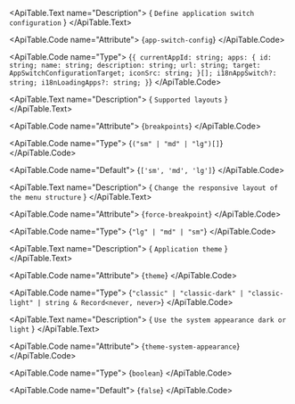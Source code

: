 <ApiTable id="property-appSwitchConfig">
  <ApiTable.PropertyHeader name="appSwitchConfig" singleFramework="">
  </ApiTable.PropertyHeader>

  <ApiTable.Text name="Description">
    { `Define application switch configuration` }
  </ApiTable.Text>

  <ApiTable.Code name="Attribute">
    {`app-switch-config`}
  </ApiTable.Code>

  <ApiTable.Code name="Type">
   {`{ currentAppId: string; apps: { id: string; name: string; description: string; url: string; target: AppSwitchConfigurationTarget; iconSrc: string; }[]; i18nAppSwitch?: string; i18nLoadingApps?: string; }`}
  </ApiTable.Code>


</ApiTable>
<ApiTable id="property-breakpoints">
  <ApiTable.PropertyHeader name="breakpoints" singleFramework="">
  </ApiTable.PropertyHeader>

  <ApiTable.Text name="Description">
    { `Supported layouts` }
  </ApiTable.Text>

  <ApiTable.Code name="Attribute">
    {`breakpoints`}
  </ApiTable.Code>

  <ApiTable.Code name="Type">
   {`("sm" | "md" | "lg")[]`}
  </ApiTable.Code>

  <ApiTable.Code name="Default">
    {`['sm', 'md', 'lg']`}
  </ApiTable.Code>

</ApiTable>
<ApiTable id="property-forceBreakpoint">
  <ApiTable.PropertyHeader name="forceBreakpoint" singleFramework="">
  </ApiTable.PropertyHeader>

  <ApiTable.Text name="Description">
    { `Change the responsive layout of the menu structure` }
  </ApiTable.Text>

  <ApiTable.Code name="Attribute">
    {`force-breakpoint`}
  </ApiTable.Code>

  <ApiTable.Code name="Type">
   {`"lg" | "md" | "sm"`}
  </ApiTable.Code>


</ApiTable>
<ApiTable id="property-theme">
  <ApiTable.PropertyHeader name="theme" singleFramework="">
  </ApiTable.PropertyHeader>

  <ApiTable.Text name="Description">
    { `Application theme` }
  </ApiTable.Text>

  <ApiTable.Code name="Attribute">
    {`theme`}
  </ApiTable.Code>

  <ApiTable.Code name="Type">
   {`"classic" | "classic-dark" | "classic-light" | string & Record<never, never>`}
  </ApiTable.Code>


</ApiTable>
<ApiTable id="property-themeSystemAppearance">
  <ApiTable.PropertyHeader name="themeSystemAppearance" singleFramework="">
  </ApiTable.PropertyHeader>

  <ApiTable.Text name="Description">
    { `Use the system appearance dark or light` }
  </ApiTable.Text>

  <ApiTable.Code name="Attribute">
    {`theme-system-appearance`}
  </ApiTable.Code>

  <ApiTable.Code name="Type">
   {`boolean`}
  </ApiTable.Code>

  <ApiTable.Code name="Default">
    {`false`}
  </ApiTable.Code>

</ApiTable>
